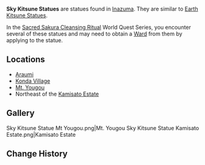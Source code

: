 {{stub|Add sky kitsune lore}}
{{Terminology Infobox
|image        = <gallery>
Sky Kitsune Statue.png|Sky Kitsune Statue north of [[Konda Village]]
</gallery>
|caption      = Sky Kitsune Statue in [[Konda Village]]
|region       = Inazuma
|area         = Narukami Island
}}
'''Sky Kitsune Statues''' are statues found in [[Inazuma]]. They are similar to [[Earth Kitsune Statue]]s.

In the [[Sacred Sakura Cleansing Ritual]] World Quest Series, you encounter several of these statues and may need to obtain a [[Ward]] from them by applying {{Electro}} to the statue.

==Locations==
* [[Araumi]]
* [[Konda Village]]
* [[Mt. Yougou]]
* Northeast of the [[Kamisato Estate]]

==Gallery==
<gallery hideaddbutton="true" captionalign="center">
Sky Kitsune Statue Mt Yougou.png|Mt. Yougou
Sky Kitsune Statue Kamisato Estate.png|Kamisato Estate
</gallery>

==Change History==
{{Change History|2.0}}